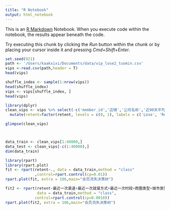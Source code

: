 ```yaml
---
title: "R Notebook"
output: html_notebook
---
```


This is an [R Markdown](http://rmarkdown.rstudio.com) Notebook. When you execute code within the notebook, the results appear beneath the code. 

Try executing this chunk by clicking the *Run* button within the chunk or by placing your cursor inside it and pressing *Cmd+Shift+Enter*. 

```r
set.seed(921)
path <- '/Users/kaakxixi/Documents/data/vip_lose2_tuomin.csv'
vips <-read.csv(path,header = T)
head(vips)

```


```r
shuffle_index <- sample(1:nrow(vips))
head(shuffle_index)
vips <- vips[shuffle_index, ]
head(vips)
```


```r
library(dplyr)
clean_vips <- vips %>% select(-c('member_id','店铺','公司名称','近90天平均每次消费分段')) %>%
  mutate(retent=factor(retent, levels = c(0, 1), labels = c('Lose', 'Retent')))

glimpse(clean_vips)



data_train <- clean_vips[1:40000,]
data_test <- clean_vips[-c(1:40000),]
dim(data_train)
```


```r
library(rpart)
library(rpart.plot)
fit <- rpart(retent~., data = data_train,method = "class"
             ,control=rpart.control(cp=0.01))
rpart.plot(fit, extra = 106,main="会员流失决策树")
```


```r
fit2 <- rpart(retent~最近一次渠道+最近一次就餐方式+最近一次时段+商圈类型+城市类型+新既分类+区域名称+业态+经营类型+近90天消费分段+近90天tc分段+近90天活跃天数分段+近90天偏好时段+近90天偏好渠道+近90天偏好就餐方式,
              data = data_train,method = "class",
             control=rpart.control(cp=0.0018))
rpart.plot(fit2, extra = 106,main="会员流失决策树")
```



